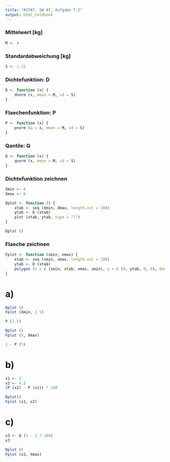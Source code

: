 ```yaml
---
title: "ASTAT, SW 07, Aufgabe 7.2"
output: html_notebook
---
```


### Mittelwert [kg]

```r
M <- 4
```

### Standardabweichung [kg]

```r
S <- 1.25
```

### Dichtefunktion: D

```r
D <- function (x) {
    dnorm (x, mean = M, sd = S)
}
```

### Flaechenfunktion: P

```r
P <- function (x) {
    pnorm (q = x, mean = M, sd = S)
}
```

### Qantile: Q

```r
Q <- function (x) {
    qnorm (x, mean = M, sd = S)
}
```

### Dichtefunktion zeichnen

```r
Xmin <- 0
Xmax <- 8

Dplot <- function () {
    xtab <- seq (Xmin, Xmax, length.out = 100)
    ytab <- D (xtab)
    plot (xtab, ytab, type = "l")
}

Dplot ()
```

### Flaeche zeichnen

```r
Fplot <- function (xmin, xmax) {
    xtab <- seq (xmin, xmax, length.out = 100)
    ytab <- D (xtab)
    polygon (x = c (xmin, xtab, xmax, xmin), y = c (0, ytab, 0, 0), density = 10)
}
```

# a)

```r
Dplot ()
Fplot (Xmin, 2.5)
```

```r
P (2.5)
```

```r
Dplot ()
Fplot (5, Xmax)
```

```r
1 - P (5)
```
# b)


```r
x1 <- 3
x2 <- 4.5
(P (x2) - P (x1)) * 100
```
```r
Dplot()
Fplot (x1, x2)
```


# c)

```r
x3 <- Q (1 - 2 / 100)
x3
```

```r
Dplot ()
Fplot (x3, Xmax)
```

